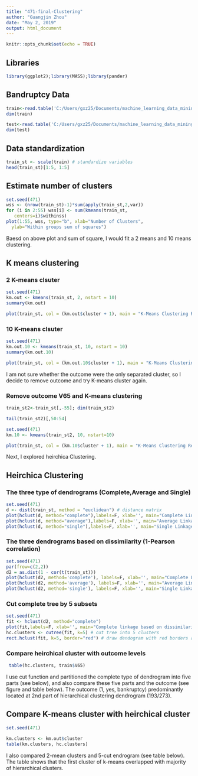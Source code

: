 ---
title: "471-final-Clustering"
author: "Guangjin Zhou"
date: "May 2, 2019"
output: html_document
---

```{r setup, include=FALSE}
knitr::opts_chunk$set(echo = TRUE)
```

## Libraries

```{r cars, message=FALSE, warning=FALSE}
library(ggplot2);library(MASS);library(pander)
```

## Bandruptcy Data

```{r pressure, echo=FALSE}
train<-read.table('C:/Users/gxz25/Documents/machine_learning_data_mining_class/471-final/trainset',header = TRUE)
dim(train)
```

```{r}
test<-read.table('C:/Users/gxz25/Documents/machine_learning_data_mining_class/471-final/testset',header = TRUE)
dim(test)
```

## Data standardization

```{r}
train_st <- scale(train) # standardize variables
head(train_st)[1:5, 1:5]
```

## Estimate number of clusters

```{r message=FALSE, warning=FALSE}
set.seed(471)
wss <- (nrow(train_st)-1)*sum(apply(train_st,2,var))
for (i in 2:55) wss[i] <- sum(kmeans(train_st, 
   centers=i)$withinss)
plot(1:55, wss, type="b", xlab="Number of Clusters",
  ylab="Within groups sum of squares")
```

Baesd on above plot and sum of square, I would fit a 2 means and 10 means clustering. 

## K means clustering

### 2 K-means clsuter

```{r}
set.seed(471)
km.out <- kmeans(train_st, 2, nstart = 10)
summary(km.out)
```

```{r,fig}
plot(train_st, col = (km.out$cluster + 1), main = "K-Means Clustering Results with K=2", xlab = "", ylab = "", pch = 19, cex = 2)
```

### 10 K-means clsuter

```{r}
set.seed(471)
km.out.10 <- kmeans(train_st, 10, nstart = 10)
summary(km.out.10)
```


```{r}
plot(train_st, col = (km.out.10$cluster + 1), main = "K-Means Clustering Results with K=10", xlab = "", ylab = "", pch = 19, cex = 2)
```

I am not sure whether the outcome were the only separated cluster, so I decide to remove outcome and try K-means cluster again.

### Remove outcome V65 and K-means clustering

```{r}
train_st2<-train_st[,-55]; dim(train_st2)

```


```{r}
tail(train_st2)[,50:54]
```



```{r}
set.seed(471)
km.10 <- kmeans(train_st2, 10, nstart=10)
```

```{r}
plot(train_st, col = (km.10$cluster + 1), main = "K-Means Clustering Results with K=10 without outcome", xlab = "", ylab = "", pch = 19, cex = 2)
```

Next, I explored heirchica Clustering. 

## Heirchica Clustering 

### The three type of dendrograms (Complete,Average and Single)

```{r,fig.width=10, fig.height= 12}
set.seed(471)
d <- dist(train_st, method = "euclidean") # distance matrix
plot(hclust(d, method="complete"),labels=F, xlab='', main="Complete Linkage")
plot(hclust(d, method="average"),labels=F, xlab='', main="Average Linkage")
plot(hclust(d, method="single"),labels=F, xlab='', main="Single Linkage")
```

###  The three dendrograms based on dissimilarity (1-Pearson correlation)

```{r}
set.seed(471)
par(frow=c(2,2))
d2 = as.dist(1 - cor(t(train_st)))
plot(hclust(d2, method='complete'), labels=F, xlab='', main="Complete Linkage")
plot(hclust(d2, method='average'), labels=F, xlab='', main="Average Linkage") 
plot(hclust(d2, method='single'), labels=F, xlab='', main="Single Linkage")
```

### Cut complete tree by 5 subsets

```{r}
set.seed(471)
fit <- hclust(d2, method="complete")
plot(fit,labels=F, xlab='', main="Complete linkage based on dissimilarity")   
hc.clusters <- cutree(fit, k=5) # cut tree into 5 clusters
rect.hclust(fit, k=5, border="red") # draw dendogram with red borders around the 5 clusters 
```

### Compare heirchical cluster with outcome levels

```{r}
 table(hc.clusters, train$V65)
```

I use cut function and partitioned the complete type of dendrogram into five parts (see below), and also compare these five parts and the outcome (see figure and  table below). The outcome (1, yes, bankruptcy) predominantly located at 2nd part of hierarchical clustering dendrogram (193/273). 

## Compare K-means cluster with heirchical cluster

```{r}
set.seed(471)
 
km.clusters <- km.out$cluster
table(km.clusters, hc.clusters)
```

I also compared 2-mean clusters and 5-cut endrogram (see table below). The table shows that the first cluster of k-means overlapped with majority of hierarchical clusters. 
 